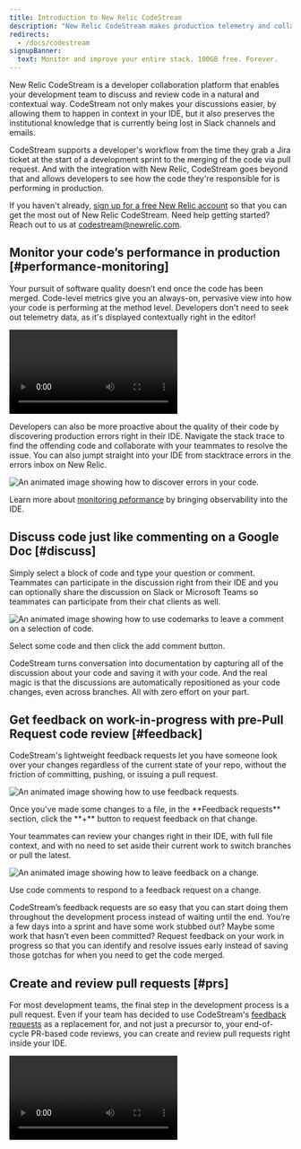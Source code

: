 ```yaml
---
title: Introduction to New Relic CodeStream
description: "New Relic CodeStream makes production telemetry and collaboration tools accessible where developers live... the IDE."
redirects:
  - /docs/codestream
signupBanner:
  text: Monitor and improve your entire stack. 100GB free. Forever.
---
```








New Relic CodeStream is a developer collaboration platform that enables your development team to discuss and review code in a natural and contextual way. CodeStream not only makes your discussions easier, by allowing them to happen in context in your IDE, but it also preserves the institutional knowledge that is currently being lost in Slack channels and emails.

CodeStream supports a developer's workflow from the time they grab a Jira ticket at the start of a development sprint to the merging of the code via pull request. And with the integration with New Relic, CodeStream goes beyond that and allows developers to see how the code they're responsible for is performing in production.

If you haven't already, [sign up for a free New Relic account](https://newrelic.com/signup) so that you can get the most out of New Relic CodeStream. Need help getting started? Reach out to us at [codestream@newrelic.com](mailto:codestream@newrelic.com).

## Monitor your code’s performance in production [#performance-monitoring]

Your pursuit of software quality doesn’t end once the code has been merged. Code-level metrics give you an always-on, pervasive view into how your code is performing at the method level. Developers don't need to seek out telemetry data, as it's displayed contextually right in the editor!

<Video
  type="wistia"
  id="kxnhzk7gmr"
/>

Developers can also be more proactive about the quality of their code by discovering production errors right in their IDE. Navigate the stack trace to find the offending code and collaborate with your teammates to resolve the issue. You can also jumpt straight into your IDE from stacktrace errors in the errors inbox on New Relic.

<img
  title="Discovering errors in your IDE."
  alt="An animated image showing how to discover errors in your code."
  src={codestreamErrorCommentAnimation}
/>

Learn more about [monitoring peformance](/docs/codestream/how-use-codestream/performance-monitoring) by bringing observability into the IDE. 

## Discuss code just like commenting on a Google Doc [#discuss]

Simply select a block of code and type your question or comment. Teammates can participate in the discussion right from their IDE and you can optionally share the discussion on Slack or Microsoft Teams so teammates can participate from their chat clients as well.

<img
  title="How to use codemarks to leave a comment on a selection of code."
  alt="An animated image showing how to use codemarks to leave a comment on a selection of code."
  src={codestreamDiscussCodeAnimation}
/>

<figcaption>
  Select some code and then click the add comment button.
</figcaption>

CodeStream turns conversation into documentation by capturing all of the discussion about your code and saving it with your code. And the real magic is that the discussions are automatically repositioned as your code changes, even across branches. All with zero effort on your part.

## Get feedback on work-in-progress with pre-Pull Request code review [#feedback]

CodeStream's lightweight feedback requests let you have someone look over your changes regardless of the current state of your repo, without the friction of committing, pushing, or issuing a pull request.

<img
  title="How to use feedback requests."
  alt="An animated image showing how to use feedback requests."
  src={codestreamFeedbackRequestAnimation}
/>

<figcaption>
  Once you've made some changes to a file, in the **Feedback requests** section, click the **+** button to request feedback on that change.
</figcaption>

Your teammates can review your changes right in their IDE, with full file context, and with no need to set aside their current work to switch branches or pull the latest.

<img
  title="How to leave feedback."
  alt="An animated image showing how to leave feedback on a change."
  src={codestreamChangeFeedbackRequestAnimation}
/>

<figcaption>
  Use code comments to respond to a feedback request on a change.
</figcaption>

CodeStream’s feedback requests are so easy that you can start doing them throughout the development process instead of waiting until the end. You’re a few days into a sprint and have some work stubbed out? Maybe some work that hasn’t even been committed? Request feedback on your work in progress so that you can identify and resolve issues early instead of saving those gotchas for when you need to get the code merged.

## Create and review pull requests [#prs]

For most development teams, the final step in the development process is a pull request. Even if your team has decided to use CodeStream's [feedback requests](/docs/codestream/how-use-codestream/request-feedback) as a replacement for, and not just a precursor to, your end-of-cycle PR-based code reviews, you can create and review pull requests right inside your IDE.

<Video
  type="wistia"
  id="pn2dtmjtck"
/>
